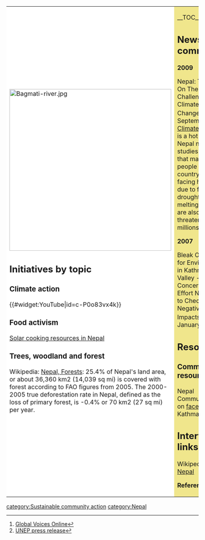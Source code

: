 {| cellpadding="8" cellspacing="0"
|- valign="top" 
| style="background:white" width="52%"|
[[File:Bagmati-river.jpg|424px]]<br clear=left>

== Initiatives by topic ==

=== Climate action ===

{{#widget:YouTube|id=c-P0o83vx4k}}

=== Food activism ===

[[Wikia:solarcooking:Nepal|Solar cooking resources in Nepal]]

=== Trees, woodland and forest ===

Wikipedia: [[wikipedia:Geography_of_Nepal#Forests|Nepal, Forests]]: 25.4% of Nepal's land area, or about 36,360 km2 (14,039 sq mi) is covered with forest according to FAO figures from 2005. The 2000-2005 true deforestation rate in Nepal, defined as the loss of primary forest, is -0.4% or 70 km2 (27 sq mi) per year.

| style="background:khaki" |

__TOC__

== News and comment ==

'''2009'''

Nepal: Taking On The Challenge Of Climate Change, <ref>[http://globalvoicesonline.org/2009/09/01/nepal-taking-on-the-challenge-of-climate-change/ Global Voices Online]</ref> September 1. [[Climate change]] is a hot topic in Nepal now as studies show that many people in the country are facing hunger due to frequent droughts and melting glaciers are also threatening millions.
 
'''2007'''

Bleak Outlook for Environment in Kathmandu Valley - Concerted Effort Needed to Check Negative Impacts. <ref>[http://www.unep.org/Documents.Multilingual/Default.asp?DocumentID=498&ArticleID=5500&l=en UNEP press release]</ref> January 25

== Resources ==

=== Community resources ===

Nepal Communitere on [https://www.facebook.com/groups/nepalcommunitere/ facebook], in Kathmandu

== Interwiki links ==
Wikipedia: [[wikipedia:Nepal|Nepal]]


'''References'''
{{Attrib sca ref|Nepal}}
<references/>
|}


{{scaendmenu}}
[[category:Sustainable community action]]
[[category:Nepal]]